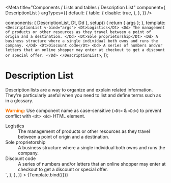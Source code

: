 
<Meta
  title="Components / Lists and tables  / Description List"
  component={ DescriptionList }
  argTypes={{
    default: {
      table: {
        disable: true,
      },
    },
  }}
/>

  components: { DescriptionList, Dt, Dd },
  setup() { return { args }; },
  template: `<DescriptionList v-bind="args">
    <Dt>Logistics</Dt>
    <Dd>
      The management of products or other resources as they travel between a point of origin and a destination.
    </Dd>
    <Dt>Sole proprietorship</Dt>
    <Dd>
      A business structure where a single individual both owns and runs the company.
    </Dd>
    <Dt>Discount code</Dt>
    <Dd>
      A series of numbers and/or letters that an online shopper may enter at checkout to get a discount or special offer.
    </Dd>
  </DescriptionList>`,
});

# Description List

Description lists are a way to organize and explain related information.
They're particularly useful when you need to list and define terms such as in a glossary.

<font color="#FF7900"><strong>Warning:</strong></font> Use component name as case-sensitive (<code>&lt;Dt&gt;</code> &amp; <code>&lt;Dd&gt;</code>) to prevent conflict with <code>&lt;dt&gt;</code> <code>&lt;dd&gt;</code> HTML element.

<Canvas>
  <Story
    name="Description List"
    height="60px"
    parameters={{
      docs: {
        source: {
          code: dedent`
            <DescriptionList>
              <Dt>Logistics</Dt>
              <Dd>
                The management of products or other resources as they travel between a point of origin and a destination.
              </Dd>
              <Dt>Sole proprietorship</Dt>
              <Dd>
                A business structure where a single individual both owns and runs the company.
              </Dd>
              <Dt>Discount code</Dt>
              <Dd>
                A series of numbers and/or letters that an online shopper may enter at checkout to get a discount or special offer.
              </Dd>
            </DescriptionList>
          `,
        },
      },
    }}
  >
    {Template.bind({})}
  </Story>
</Canvas>

<ArgsTable story="Description List" />
